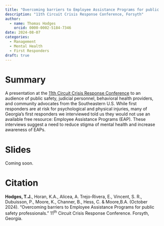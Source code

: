 ```yaml
---
title: "Overcoming barriers to Employee Assistance Programs for public safety professionals"
description: "11th Circuit Crisis Response Conference, Forsyth"
author:
  - name: Thomas Hodges
    orcid: 0000-0002-5184-7346
date: 2024-08-07
categories:
  - Management
  - Mental Health
  - First Responders
draft: true
---
```


# Summary

A presentation at the [11th Circuit Crisis Response Conference](https://spalding.gafcp.org/event/11th-circuit-crisis-response-conference/) to an audience of public safety, judicial personnel, behavioral health providers, and community advocates from the Southeastern U.S. While first responders are at risk for psychological and physical injuries, many of Georgia's first responders we interviewed told us they would not use an available free resource: Employee Assistance Programs (EAP). These interviews suggest a need to reduce stigma of mental health and increase awareness of EAPs.

# Slides

Coming soon.

# Citation

**Hodges, T.J.**, Horan, K.A., Alicea, A. Trejo-Rivera, E., Vincent, S. R., Dubuisson, P., Moore, K., Channer, B., Hess, C. & Moore,B.A. (October 2024). “Overcoming barriers to Employee Assistance Programs for public safety professionals.” 11^th^ Circuit Crisis Response Conference. Forsyth, Georgia.
